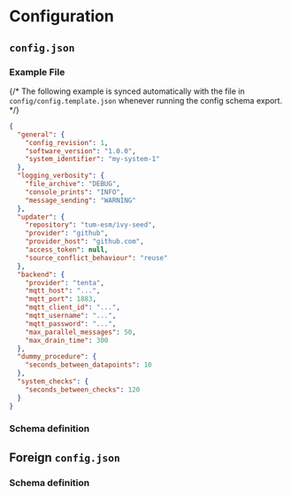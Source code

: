 
# Configuration

## `config.json`

### Example File

{/* The following example is synced automatically with the file in `config/config.template.json` whenever running the config schema export. */}

```json
{
  "general": {
    "config_revision": 1,
    "software_version": "1.0.0",
    "system_identifier": "my-system-1"
  },
  "logging_verbosity": {
    "file_archive": "DEBUG",
    "console_prints": "INFO",
    "message_sending": "WARNING"
  },
  "updater": {
    "repository": "tum-esm/ivy-seed",
    "provider": "github",
    "provider_host": "github.com",
    "access_token": null,
    "source_conflict_behaviour": "reuse"
  },
  "backend": {
    "provider": "tenta",
    "mqtt_host": "...",
    "mqtt_port": 1883,
    "mqtt_client_id": "...",
    "mqtt_username": "...",
    "mqtt_password": "...",
    "max_parallel_messages": 50,
    "max_drain_time": 300
  },
  "dummy_procedure": {
    "seconds_between_datapoints": 10
  },
  "system_checks": {
    "seconds_between_checks": 120
  }
}

```

### Schema definition

<Schema schema={CONFIG_SCHEMA} />

## Foreign `config.json`

### Schema definition

<Schema schema={FOREIGN_CONFIG_SCHEMA} />

